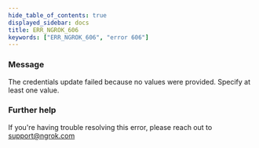 ```yaml
---
hide_table_of_contents: true
displayed_sidebar: docs
title: ERR_NGROK_606
keywords: ["ERR_NGROK_606", "error 606"]
---
```


### Message

The credentials update failed because no values were provided. Specify at least one value.

### Further help

If you're having trouble resolving this error, please reach out to [support@ngrok.com](mailto:support@ngrok.com?subject=Help%20with%20ERR_NGROK_606)

